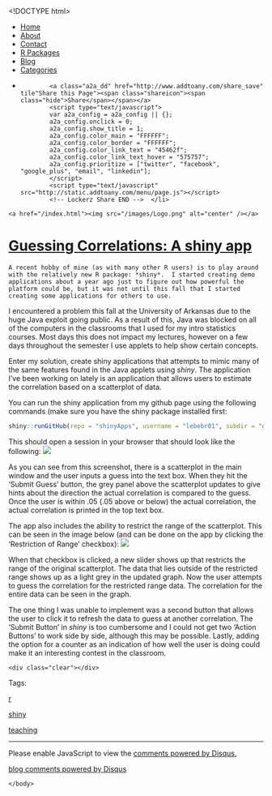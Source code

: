 <!DOCTYPE html>
<html>
  <head>
    <meta charset="utf-8">
    <title>Guessing Correlations&#58; A shiny app</title>
    <meta name="author" content="Brandon LeBeau" />
   <link rel="alternate" type="application/rss+xml" title="Educate-R" href="http://educate-r.org/feed.xml">
    <link rel="stylesheet" type="text/css" href="/stylesheets/newstyle.css">
    <link rel="stylesheet" href="/stylesheets/xcodeDkGrey.css">
    <script type='text/javascript' src="/stylesheets/highlight.pack.js"></script>
<script>
  (function(i,s,o,g,r,a,m){i['GoogleAnalyticsObject']=r;i[r]=i[r]||function(){
  (i[r].q=i[r].q||[]).push(arguments)},i[r].l=1*new Date();a=s.createElement(o),
  m=s.getElementsByTagName(o)[0];a.async=1;a.src=g;m.parentNode.insertBefore(a,m)
  })(window,document,'script','//www.google-analytics.com/analytics.js','ga');

  ga('create', 'UA-43425299-1', 'auto');
  ga('send', 'pageview');

</script>
   </head>

  <body>
    <script>hljs.initHighlightingOnLoad();</script>

 <div id="navigation">
  <ul>
  <li><a href="/index.html">Home</a></li>
  <li><a href="/about.html">About</a></li>
  <li><a href="/contact.html">Contact</a></li>
  <li><a href="/projects.html">R Packages</a></li>
  <li><a href="/blog.html">Blog</a></li>
  <li><a href="/tags.html">Categories</a></li>
  <li>         <!-- Lockerz Share BEGIN -->
            <a class="a2a_dd" href="http://www.addtoany.com/share_save" tile"Share this Page"><span class="shareicon"><span class="hide">Share</span></span></a>
            <script type="text/javascript">
            var a2a_config = a2a_config || {};
            a2a_config.onclick = 0;
            a2a_config.show_title = 1;
            a2a_config.color_main = "FFFFFF";
            a2a_config.color_border = "FFFFFF";
            a2a_config.color_link_text = "45462f";
            a2a_config.color_link_text_hover = "575757";
            a2a_config.prioritize = ["twitter", "facebook",  "google_plus", "email", "linkedin"];
            </script>
            <script type="text/javascript" src="http://static.addtoany.com/menu/page.js"></script>
            <!-- Lockerz Share END -->  </li>
  </ul>
  </div>
  <div id="headerimg">
    <a href="/index.html"><img src="/images/Logo.png" alt="center" /></a>
  </div>
  <div class="content">
  <div class="blog">
   <!-- <h2>Guessing Correlations&#58; A shiny app</h2> -->
     <div class="full">
  <h1 class="entry-title">
    <a href="/Rmd/2013-12-30-guessCorr.Rmd" title="Guessing Correlations&#58; A shiny app" rel="bookmark">Guessing Correlations&#58; A shiny app</a>
  </h1>
  <div class="entry-content full-content">
    A recent hobby of mine (as with many other R users) is to play around with the relatively new R package: *shiny*.  I started creating demo applications about a year ago just to figure out how powerful the platform could be, but it was not until this fall that I started creating some applications for others to use.

I encountered a problem this fall at the University of Arkansas due to the huge Java exploit going public.  As a result of this, Java was blocked on all of the computers in the classrooms that I used for my intro statistics courses.  Most days this does not impact my lectures, however on a few days throughout the semester I use applets to help show certain concepts.

Enter my solution, create shiny applications that attempts to mimic many of the same features found in the Java applets using *shiny*.  The application I've been working on lately is an application that allows users to estimate the correlation based on a scatterplot of data.  

You can run the shiny application from my github page using the following commands (make sure you have the shiny package installed first:

```r
shiny::runGitHub(repo = "shinyApps", username = "lebebr01", subdir = "guessCorr")
```

This should open a session in your browser that should look like the following:
![](/figs/GuessingCorrelations.png)

As you can see from this screenshot, there is a scatterplot in the main window and the user inputs a guess into the text box.  When they hit the 'Submit Guess' button, the grey panel above the scatterplot updates to give hints about the direction the actual correlation is compared to the guess.  Once the user is within .05 (.05 above or below) the actual correlation, the actual correlation is printed in the top text box.

The app also includes the ability to restrict the range of the scatterplot.  This can be seen in the image below (and can be done on the app by clicking the 'Restriction of Range' checkbox):
![](/figs/GuessingCorrelationsRR.png)

When that checkbox is clicked, a new slider shows up that restricts the range of the original scatterplot.  The data that lies outside of the restricted range shows up as a light grey in the updated graph.  Now the user attempts to guess the correlation for the restricted range data.  The correlation for the entire data can be seen in the graph.

The one thing I was unable to implement was a second button that allows the user to click it to refresh the data to guess at another correlation.  The 'Submit Button' in *shiny* is too cumbersome and I could not get two 'Action Buttons' to work side by side, although this may be possible.  Lastly, adding the option for a counter as an indication of how well the user is doing could make it an interesting contest in the classroom.


    <div class="clear"></div>
  </div>
  <p class="alt-font tight">
    Tags:&nbsp;
    
    <a href="/tags.html#r-ref" >r</a>
    
    <a href="/tags.html#shiny-ref" >shiny</a>
    
    <a href="/tags.html#teaching-ref" >teaching</a>
    
  </p>
  <p class="by-line">
    <span class="date full-date">
      <abbr class="published" title=""></abbr>
    </span>
  </p>
  <div class="clear"></div>
</div>
<div class="rule">
  <hr/>
</div>

<div id="disqus_thread"></div>
<script type="text/javascript">
  var disqus_shortname = 'rjourney';

  var disqus_url = "http://lebebr01.github.com/Rmd/2013-12-30-guessCorr.Rmd";

  (function() {
      var dsq = document.createElement('script'); dsq.type = 'text/javascript'; dsq.async = true;
      dsq.src = 'http://' + disqus_shortname + '.disqus.com/embed.js';
      (document.getElementsByTagName('head')[0] || document.getElementsByTagName('body')[0]).appendChild(dsq);
  })();
</script>
<noscript>Please enable JavaScript to view the <a href="http://disqus.com/?ref_noscript">comments powered by Disqus.</a></noscript>
<a href="http://disqus.com" class="dsq-brlink">blog comments powered by <span class="logo-disqus">Disqus</span></a>




  </div>
  </div>  
    </body>
</html>
